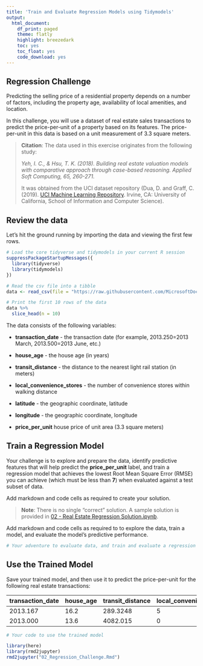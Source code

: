 ```yaml
---
title: 'Train and Evaluate Regression Models using Tidymodels'
output:
  html_document:
    df_print: paged
    theme: flatly
    highlight: breezedark
    toc: yes
    toc_float: yes
    code_download: yes
---
```


## **Regression Challenge**

Predicting the selling price of a residential property depends on a number of factors, including the property age, availability of local amenities, and location.

In this challenge, you will use a dataset of real estate sales transactions to predict the price-per-unit of a property based on its features. The price-per-unit in this data is based on a unit measurement of 3.3 square meters.

> **Citation**: The data used in this exercise originates from the following study:
>
> *Yeh, I. C., & Hsu, T. K. (2018). Building real estate valuation models with comparative approach through case-based reasoning. Applied Soft Computing, 65, 260-271.*
>
> It was obtained from the UCI dataset repository (Dua, D. and Graff, C. (2019). [UCI Machine Learning Repository](http://archive.ics.uci.edu/ml). Irvine, CA: University of California, School of Information and Computer Science).

## **Review the data**

Let's hit the ground running by importing the data and viewing the first few rows.

```r
# Load the core tidyverse and tidymodels in your current R session
suppressPackageStartupMessages({
  library(tidyverse)
  library(tidymodels)
})

# Read the csv file into a tibble
data <- read_csv(file = "https://raw.githubusercontent.com/MicrosoftDocs/ml-basics/master/challenges/data/real_estate.csv", show_col_types = FALSE)

# Print the first 10 rows of the data
data %>% 
  slice_head(n = 10)
```

The data consists of the following variables:

-   **transaction_date** - the transaction date (for example, 2013.250=2013 March, 2013.500=2013 June, etc.)

-   **house_age** - the house age (in years)

-   **transit_distance** - the distance to the nearest light rail station (in meters)

-   **local_convenience_stores** - the number of convenience stores within walking distance

-   **latitude** - the geographic coordinate, latitude

-   **longitude** - the geographic coordinate, longitude

-   **price_per_unit** house price of unit area (3.3 square meters)

## **Train a Regression Model**

Your challenge is to explore and prepare the data, identify predictive features that will help predict the **price_per_unit** label, and train a regression model that achieves the lowest Root Mean Square Error (RMSE) you can achieve (which must be less than **7**) when evaluated against a test subset of data.

Add markdown and code cells as required to create your solution.

> **Note**: There is no single "correct" solution. A sample solution is provided in [02 - Real Estate Regression Solution.ipynb](https://render.githubusercontent.com/view/02%20-%20Real%20Estate%20Regression%20Solution.ipynb).

Add markdown and code cells as required to to explore the data, train a model, and evaluate the model's predictive performance.

```r
# Your adventure to evaluate data, and train and evaluate a regression model begins here
```

## **Use the Trained Model**

Save your trained model, and then use it to predict the price-per-unit for the following real estate transactions:

| **transaction_date** | **house_age** | **transit_distance** | **local_convenience_stores** | **latitude** | **longitude** |
|:---------------------|:--------------|:---------------------|:-----------------------------|:-------------|:--------------|
| 2013.167             | 16.2          | 289.3248             | 5                            | 24.98203     | 121.54348     |
| 2013.000             | 13.6          | 4082.015             | 0                            | 24.94155     | 121.50381     |

```r
# Your code to use the trained model
```

```r
library(here)
library(rmd2jupyter)
rmd2jupyter("02_Regression_Challenge.Rmd")
```
